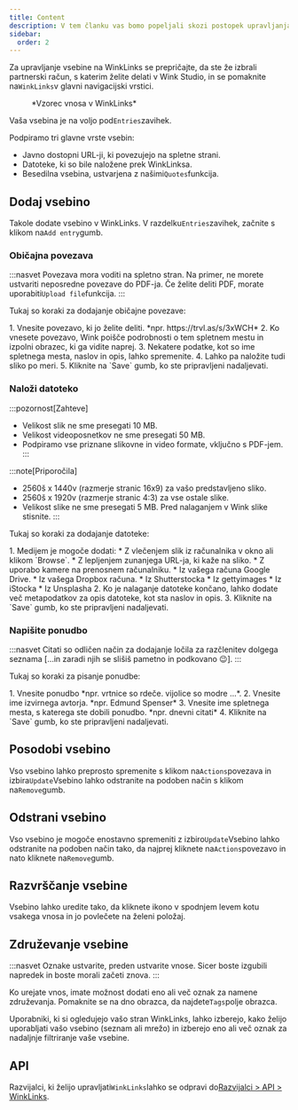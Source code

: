 ```yaml
---
title: Content
description: V tem članku vas bomo popeljali skozi postopek upravljanja vsebine WinkLinks.
sidebar:
  order: 2
---
```


Za upravljanje vsebine na WinkLinks se prepričajte, da ste že izbrali partnerski račun, s katerim želite delati v Wink Studio, in se pomaknite na`WinkLinks`v glavni navigacijski vrstici.

<figure>
  <CloudinaryImage width="350" height="561" resize="scale" quality="best" alt="Vnos v WinkLinks" src="academy/winklinks-entry" errorImage="noimage_opaque_nyrtl0.png" />

  <figcaption>*Vzorec vnosa v WinkLinks*</figcaption>
</figure>


Vaša vsebina je na voljo pod`Entries`zavihek.

Podpiramo tri glavne vrste vsebin:

* Javno dostopni URL-ji, ki povezujejo na spletne strani.
* Datoteke, ki so bile naložene prek WinkLinksa.
* Besedilna vsebina, ustvarjena z našimi`Quotes`funkcija.

## Dodaj vsebino

Takole dodate vsebino v WinkLinks. V razdelku`Entries`zavihek, začnite s klikom na`Add entry`gumb.

### Običajna povezava

:::nasvet
Povezava mora voditi na spletno stran. Na primer, ne morete ustvariti neposredne povezave do PDF-ja. Če želite deliti PDF, morate uporabiti`Upload file`funkcija.
:::

Tukaj so koraki za dodajanje običajne povezave:

<Steps>
  1. Vnesite povezavo, ki jo želite deliti. *npr. https://trvl.as/s/3xWCH*
  2. Ko vnesete povezavo, Wink poišče podrobnosti o tem spletnem mestu in izpolni obrazec, ki ga vidite naprej.
  3. Nekatere podatke, kot so ime spletnega mesta, naslov in opis, lahko spremenite.
  4. Lahko pa naložite tudi sliko po meri.
  5. Kliknite na `Save` gumb, ko ste pripravljeni nadaljevati.
</Steps>


### Naloži datoteko

:::pozornost\[Zahteve]

* Velikost slik ne sme presegati 10 MB.
* Velikost videoposnetkov ne sme presegati 50 MB.
* Podpiramo vse priznane slikovne in video formate, vključno s PDF-jem.
  :::

:::note\[Priporočila]

* 2560š x 1440v (razmerje stranic 16x9) za vašo predstavljeno sliko.
* 2560š x 1920v (razmerje stranic 4:3) za vse ostale slike.
* Velikost slike ne sme presegati 5 MB. Pred nalaganjem v Wink slike stisnite. :::

Tukaj so koraki za dodajanje datoteke:

<Steps>
  1. Medijem je mogoče dodati:
     * Z vlečenjem slik iz računalnika v okno ali klikom `Browse`.
     * Z lepljenjem zunanjega URL-ja, ki kaže na sliko.
     * Z uporabo kamere na prenosnem računalniku.
     * Iz vašega računa Google Drive.
     * Iz vašega Dropbox računa.
     * Iz Shutterstocka
     * Iz gettyimages
     * Iz iStocka
     * Iz Unsplasha
  2. Ko je nalaganje datoteke končano, lahko dodate več metapodatkov za opis datoteke, kot sta naslov in opis.
  3. Kliknite na `Save` gumb, ko ste pripravljeni nadaljevati.
</Steps>


### Napišite ponudbo

:::nasvet
Citati so odličen način za dodajanje ločila za razčlenitev dolgega seznama \[...in zaradi njih se slišiš pametno in podkovano 😉].
:::

Tukaj so koraki za pisanje ponudbe:

<Steps>
  1. Vnesite ponudbo *npr. vrtnice so rdeče. vijolice so modre ...*.
  2. Vnesite ime izvirnega avtorja. *npr. Edmund Spenser*
  3. Vnesite ime spletnega mesta, s katerega ste dobili ponudbo. *npr. dnevni citati*
  4. Kliknite na `Save` gumb, ko ste pripravljeni nadaljevati.
</Steps>


## Posodobi vsebino

Vso vsebino lahko preprosto spremenite s klikom na`Actions`povezava in izbira`Update`Vsebino lahko odstranite na podoben način s klikom na`Remove`gumb.

## Odstrani vsebino

Vso vsebino je mogoče enostavno spremeniti z izbiro`Update`Vsebino lahko odstranite na podoben način tako, da najprej kliknete na`Actions`povezavo in nato kliknete na`Remove`gumb.

## Razvrščanje vsebine

Vsebino lahko uredite tako, da kliknete ikono v spodnjem levem kotu vsakega vnosa in jo povlečete na želeni položaj.

## Združevanje vsebine

:::nasvet
Oznake ustvarite, preden ustvarite vnose. Sicer boste izgubili napredek in boste morali začeti znova.
:::

Ko urejate vnos, imate možnost dodati eno ali več oznak za namene združevanja. Pomaknite se na dno obrazca, da najdete`Tags`polje obrazca.

Uporabniki, ki si ogledujejo vašo stran WinkLinks, lahko izberejo, kako želijo uporabljati vašo vsebino (seznam ali mrežo) in izberejo eno ali več oznak za nadaljnje filtriranje vaše vsebine.

## API

Razvijalci, ki želijo upravljati`WinkLinks`lahko se odpravi do[Razvijalci > API > WinkLinks](/developers/apis/#winklinks-api).

